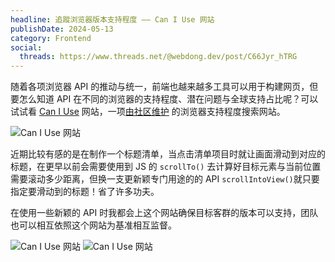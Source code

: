```yaml
---
headline: 追蹤浏览器版本支持程度 —— Can I Use 网站
publishDate: 2024-05-13
category: Frontend
social:
  threads: https://www.threads.net/@webdong.dev/post/C66Jyr_hTRG
---
```


随着各项浏览器 API 的推动与统一，前端也越来越多工具可以用于构建网页，但要怎么知道 API 在不同的浏览器的支持程度、潜在问题与全球支持占比呢？可以试试看 [Can I Use](https://caniuse.com/) 网站，一项[由社区维护](https://github.com/Fyrd/caniuse) 的浏览器支持程度搜索网站。

![Can I Use 网站](./caniuse-overview.webp)

近期比较有感的是在制作一个标题清单，当点击清单项目时就让画面滑动到对应的标题，在更早以前会需要使用到 JS 的 `scrollTo()` 去计算好目标元素与当前位置需要滚动多少距离，但换一支更新颖专门用途的的 API `scrollIntoView()`就只要指定要滑动到的标题！省了许多功夫。

在使用一些新颖的 API 时我都会上这个网站确保目标客群的版本可以支持，团队也可以相互依照这个网站为基准相互监督。

![Can I Use 网站](./caniuse-date-relative.webp)
![Can I Use 网站](./caniuse-detail-version.webp)
